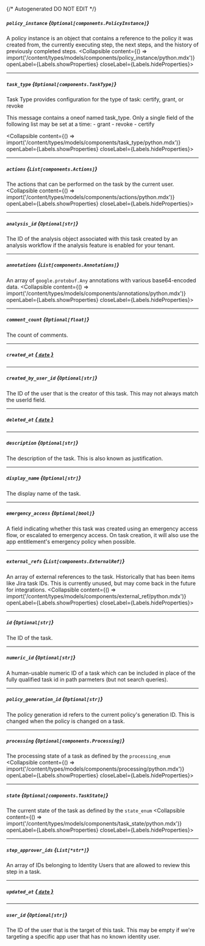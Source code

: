 {/* Autogenerated DO NOT EDIT  */}

##### `policy_instance` *{`Optional[components.PolicyInstance]`}*
A policy instance is an object that contains a reference to the policy it was created from, the currently executing step, the next steps, and the history of previously completed steps.
<Collapsible content={() => import('/content/types/models/components/policy_instance/python.mdx')} openLabel={Labels.showProperties} closeLabel={Labels.hideProperties}>
</Collapsible>

---
##### `task_type` *{`Optional[components.TaskType]`}*
Task Type provides configuration for the type of task: certify, grant, or revoke

This message contains a oneof named task_type. Only a single field of the following list may be set at a time:
  \- grant
  \- revoke
  \- certify

<Collapsible content={() => import('/content/types/models/components/task_type/python.mdx')} openLabel={Labels.showProperties} closeLabel={Labels.hideProperties}>
</Collapsible>

---
##### `actions` *{`List[components.Actions]`}*
The actions that can be performed on the task by the current user.
<Collapsible content={() => import('/content/types/models/components/actions/python.mdx')} openLabel={Labels.showProperties} closeLabel={Labels.hideProperties}>
</Collapsible>

---
##### `analysis_id` *{`Optional[str]`}*
The ID of the analysis object associated with this task created by an analysis workflow if the analysis feature is enabled for your tenant.

---
##### `annotations` *{`List[components.Annotations]`}*
An array of `google.protobuf.Any` annotations with various base64\-encoded data.
<Collapsible content={() => import('/content/types/models/components/annotations/python.mdx')} openLabel={Labels.showProperties} closeLabel={Labels.hideProperties}>
</Collapsible>

---
##### `comment_count` *{`Optional[float]`}*
The count of comments.

---
##### `created_at` [*{ `date` }*](https://docs.python.org/3/library/datetime.html#date-objects)

---
##### `created_by_user_id` *{`Optional[str]`}*
The ID of the user that is the creator of this task. This may not always match the userId field.

---
##### `deleted_at` [*{ `date` }*](https://docs.python.org/3/library/datetime.html#date-objects)

---
##### `description` *{`Optional[str]`}*
The description of the task. This is also known as justification.

---
##### `display_name` *{`Optional[str]`}*
The display name of the task.

---
##### `emergency_access` *{`Optional[bool]`}*
A field indicating whether this task was created using an emergency access flow, or escalated to emergency access. On task creation, it will also use the app entitlement's emergency policy when possible.

---
##### `external_refs` *{`List[components.ExternalRef]`}*
An array of external references to the task. Historically that has been items like Jira task IDs. This is currently unused, but may come back in the future for integrations.
<Collapsible content={() => import('/content/types/models/components/external_ref/python.mdx')} openLabel={Labels.showProperties} closeLabel={Labels.hideProperties}>
</Collapsible>

---
##### `id` *{`Optional[str]`}*
The ID of the task.

---
##### `numeric_id` *{`Optional[str]`}*
A human\-usable numeric ID of a task which can be included in place of the fully qualified task id in path parmeters (but not search queries).

---
##### `policy_generation_id` *{`Optional[str]`}*
The policy generation id refers to the current policy's generation ID. This is changed when the policy is changed on a task.

---
##### `processing` *{`Optional[components.Processing]`}*
The processing state of a task as defined by the `processing_enum`
<Collapsible content={() => import('/content/types/models/components/processing/python.mdx')} openLabel={Labels.showProperties} closeLabel={Labels.hideProperties}>
</Collapsible>

---
##### `state` *{`Optional[components.TaskState]`}*
The current state of the task as defined by the `state_enum`
<Collapsible content={() => import('/content/types/models/components/task_state/python.mdx')} openLabel={Labels.showProperties} closeLabel={Labels.hideProperties}>
</Collapsible>

---
##### `step_approver_ids` *{`List[*str*]`}*
An array of IDs belonging to Identity Users that are allowed to review this step in a task.

---
##### `updated_at` [*{ `date` }*](https://docs.python.org/3/library/datetime.html#date-objects)

---
##### `user_id` *{`Optional[str]`}*
The ID of the user that is the target of this task. This may be empty if we're targeting a specific app user that has no known identity user.



